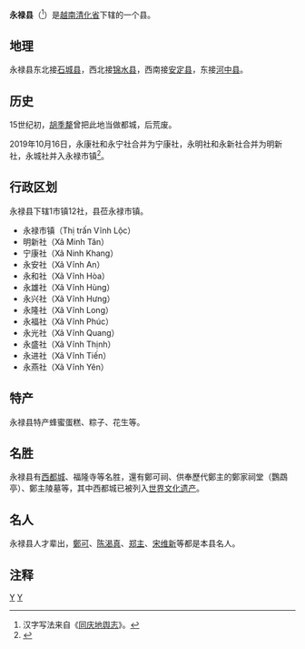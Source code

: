 {{Infobox Settlement
|name                   = 永禄县
|settlement_type        = 县
|official_name          = 
|other_name             = 
|native_name            = {{lang|vi|Huyện Vĩnh Lộc}}
|nickname               = 
|motto                  = 
|image_skyline          = Cổng Nam.jpg
|imagesize              = 
|image_caption          = 
|image_flag             = 
|flag_size              = 
|image_seal             = 
|seal_size              = 
|image_shield           = 
|shield_size            = 
|image_blank_emblem     = 
|blank_emblem_size      = 
|image_map              = {{Infobox mapframe|frame-width=250|zoom=10}}
|mapsize                = 
|map_caption            = 
|image_map1             = 
|mapsize1               = 
|map_caption1           = 
|pushpin_map            = Vietnam
|pushpin_label_position = bottom
|pushpin_map_caption    = 
|pushpin_map1           = 
|pushpin_label_position1= 
|pushpin_map_caption1   = 
|subdivision_type       = 国家
|subdivision_name       = {{flag|Vietnam}}
|subdivision_type1      = [[越南行政区划|省]]
|subdivision_name1      = [[清化省|清化省]]
|subdivision_type2      = 行政区划
|subdivision_name2      = 1市镇12社
|subdivision_type3      = 
|subdivision_name3      = 
|seat_type              = 县莅
|seat                   = {{link-vi|永禄市镇|Vĩnh Lộc (thị trấn thuộc huyện Vĩnh Lộc)}}
|government_type        = 
|leader_title           = 
|leader_name            = 
|leader_title1          = 
|leader_name1           = 
|established_title      = 
|established_date       = 
|area_magnitude         = 
|unit_pref              = 
|area_footnotes         = 
|area_total_km2         = 157.40
|area_land_km2          = 
|area_water_km2         = 
|area_water_percent     = 
|area_urban_km2         = 
|area_metro_km2         = 
|population_as_of       = 2018年
|population_footnotes   = 
|population_note        = 
|population_total       = 90440
|population_density_km2 = auto
|population_metro             = 
|population_density_metro_km2 = 
|population_urban             = 
|population_density_urban_km2 = 
|timezone               = [[越南标准时间|越南标准时间]]
|utc_offset             = +7
|elevation_footnotes    = 
|elevation_m            = 
|coor_type              = 
|coordinates            = 
|postal_code_type       = 
|postal_code            = 
|area_code              = 
|website                = [http://vinhloc.thanhhoa.gov.vn 永禄县电子信息门户网站]
|footnotes              = 
}}
'''永禄县'''（{{vie|v='''Huyện Vĩnh Lộc'''|hn=縣永祿}}<ref>汉字写法来自《[[同庆地舆志|同庆地舆志]]》。</ref>）是[[越南|越南]][[清化省|清化省]]下辖的一个县。

==地理==
永禄县东北接[[石城县_(越南)|石城县]]，西北接[[锦水县|锦水县]]，西南接[[安定县_(越南)|安定县]]，东接[[河中县|河中县]]。

==历史==
15世纪初，[[胡季犛|胡季犛]]曾把此地当做都城，后荒废。

2019年10月16日，永康社和永宁社合并为宁康社，永明社和永新社合并为明新社，永城社并入永禄市镇<ref>{{Cite web |url=https://thuvienphapluat.vn/van-ban/Bo-may-hanh-chinh/Nghi-quyet-786-NQ-UBTVQH14-2019-sap-xep-cac-don-vi-hanh-chinh-cap-xa-thuoc-tinh-Thanh-Hoa-429700.aspx |title=Nghị quyết 786/NQ-UBTVQH14 năm 2019 về sắp xếp các đơn vị hành chính cấp xã thuộc tỉnh Thanh Hóa do Ủy ban Thường vụ Quốc hội ban |access-date=2020-02-25 |archive-url=https://web.archive.org/web/20200401121248/https://thuvienphapluat.vn/van-ban/Bo-may-hanh-chinh/Nghi-quyet-786-NQ-UBTVQH14-2019-sap-xep-cac-don-vi-hanh-chinh-cap-xa-thuoc-tinh-Thanh-Hoa-429700.aspx |archive-date=2020-04-01 |dead-url=yes }}</ref>。

==行政区划==
永禄县下辖1市镇12社，县莅永禄市镇。
*永禄市镇（Thị trấn Vĩnh Lộc）
*明新社（Xã Minh Tân）
*宁康社（Xã Ninh Khang）
*永安社（Xã Vĩnh An）
*永和社（Xã Vĩnh Hòa）
*永雄社（Xã Vĩnh Hùng）
*永兴社（Xã Vĩnh Hưng）
*永隆社（Xã Vĩnh Long）
*永福社（Xã Vĩnh Phúc）
*永光社（Xã Vĩnh Quang）
*永盛社（Xã Vĩnh Thịnh）
*永进社（Xã Vĩnh Tiến）
*永燕社（Xã Vĩnh Yên）

==特产==
永禄县特产蜂蜜蛋糕、粽子、花生等。

==名胜==
永禄县有[[西都城|西都城]]、福隆寺等名胜，還有鄭可祠、供奉歷代鄭主的鄭家祠堂（鸚鵡亭）、鄭主陵墓等，其中西都城已被列入[[世界文化遗产|世界文化遗产]]。

==名人==
永禄县人才辈出，[[鄭可|鄭可]]、[[陈渴真|陈渴真]]、[[郑主|郑主]]、[[宋维新|宋维新]]等都是本县名人。

==注释==
{{reflist}}
{{清化省行政区划}}
{{越南北中部之县市镇区域划分}}

[[Category:越南县份|Y]]
[[Category:清化省|Y]]